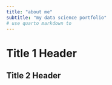 ```yaml
---
title: "about me"
subtitle: "my data science portfolio"
# use quarto markdown to 
---
```


# Title 1 Header
## Title 2 Header


